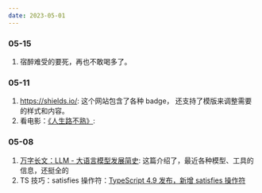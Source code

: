 ```yaml
---
date: 2023-05-01
---
```


### 05-15

1. 宿醉难受的要死，再也不敢喝多了。

### 05-11

1. https://shields.io/: 这个网站包含了各种 badge， 还支持了模版来调整需要的样式和内容。 <Badge github="https://github.com/badges/shields" />
2. 看电影：[《人生路不熟》](https://movie.douban.com/subject/35653205/): <Badge rate="3" />

### 05-08

1. [万字长文：LLM - 大语言模型发展简史](https://mp.weixin.qq.com/s/nbO0kyZ5O-oqwLYXIA6b2w): 这篇介绍了，最近各种模型、工具的信息，还挺全的
2. TS 技巧：satisfies 操作符：[TypeScript 4.9 发布，新增 satisfies 操作符](https://www.oschina.net/news/218037/typescript-4-9-released)

